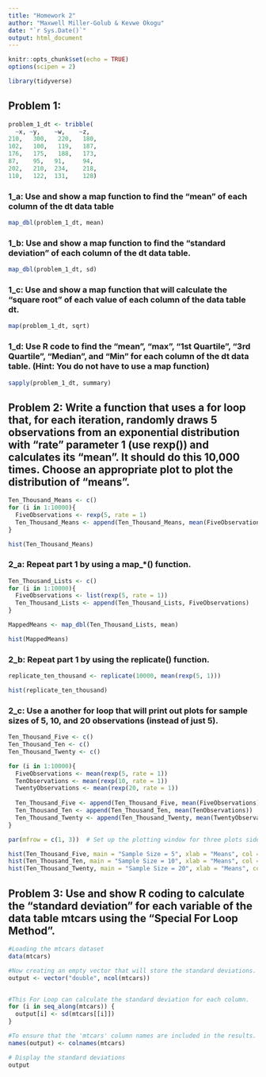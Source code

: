 ```yaml
---
title: "Homework 2"
author: "Maxwell Miller-Golub & Kevwe Okogu"
date: "`r Sys.Date()`"
output: html_document
---
```


```r
knitr::opts_chunk$set(echo = TRUE)
options(scipen = 2)

library(tidyverse)
```

## Problem 1:

``` r

problem_1_dt <- tribble( 
  ~x, ~y,    ~w,    ~z,
210,   300,   220,   180,
102,   100,   119,   187,
176,   175,   188,   173,
87,    95,   91,     94,
202,   210,  234,    218,
110,   122,  131,    128)

```

### 1_a: Use and show a map function to find the “mean” of each column of the dt data table 

``` r
map_dbl(problem_1_dt, mean)
```

### 1_b: Use and show a map function to find the “standard deviation” of each column of the dt data table.

``` r
map_dbl(problem_1_dt, sd)
```

### 1_c: Use and show a map function that will calculate the “square root” of each value of each column of the data table dt.

``` r
map(problem_1_dt, sqrt)
```

### 1_d: Use R code to find the “mean”, “max”, “1st Quartile”, “3rd Quartile”, “Median”, and “Min” for each column of the dt data table. (Hint: You do not have to use a map function)

``` r
sapply(problem_1_dt, summary)
```

## Problem 2: Write a function that uses a for loop that, for each iteration, randomly draws 5 observations from an exponential distribution with “rate” parameter 1 (use rexp()) and calculates its “mean”. It should do this 10,000 times. Choose an appropriate plot to plot the distribution of “means”.

``` r
Ten_Thousand_Means <- c()
for (i in 1:10000){
  FiveObservations <- rexp(5, rate = 1)
  Ten_Thousand_Means <- append(Ten_Thousand_Means, mean(FiveObservations))
}

hist(Ten_Thousand_Means)
```

### 2_a: Repeat part 1 by using a map_*() function. 

``` r
Ten_Thousand_Lists <- c()
for (i in 1:10000){
  FiveObservations <- list(rexp(5, rate = 1))
  Ten_Thousand_Lists <- append(Ten_Thousand_Lists, FiveObservations)
}

MappedMeans <- map_dbl(Ten_Thousand_Lists, mean)

hist(MappedMeans)
```

### 2_b: Repeat part 1 by using the replicate() function.

``` r
replicate_ten_thousand <- replicate(10000, mean(rexp(5, 1)))

hist(replicate_ten_thousand)
```

### 2_c: Use a another for loop that will print out plots for sample sizes of 5, 10, and 20 observations (instead of just 5).

``` r
Ten_Thousand_Five <- c()
Ten_Thousand_Ten <- c()
Ten_Thousand_Twenty <- c()

for (i in 1:10000){
  FiveObservations <- mean(rexp(5, rate = 1))
  TenObservations <- mean(rexp(10, rate = 1))
  TwentyObservations <- mean(rexp(20, rate = 1))
  
  Ten_Thousand_Five <- append(Ten_Thousand_Five, mean(FiveObservations))
  Ten_Thousand_Ten <- append(Ten_Thousand_Ten, mean(TenObservations))
  Ten_Thousand_Twenty <- append(Ten_Thousand_Twenty, mean(TwentyObservations))
}

par(mfrow = c(1, 3))  # Set up the plotting window for three plots side by side

hist(Ten_Thousand_Five, main = "Sample Size = 5", xlab = "Means", col = "lightblue")
hist(Ten_Thousand_Ten, main = "Sample Size = 10", xlab = "Means", col = "lightgreen")
hist(Ten_Thousand_Twenty, main = "Sample Size = 20", xlab = "Means", col = "lightcoral")

```

## Problem 3: Use and show R coding to calculate the “standard deviation” for each variable of the data table mtcars using the “Special For Loop Method”.

```r
#Loading the mtcars dataset
data(mtcars)

#Now creating an empty vector that will store the standard deviations.
output <- vector("double", ncol(mtcars))


#This For Loop can calculate the standard deviation for each column.
for (i in seq_along(mtcars)) {
  output[i] <- sd(mtcars[[i]])
}

#To ensure that the 'mtcars' column names are included in the results.
names(output) <- colnames(mtcars)

# Display the standard deviations
output
```
